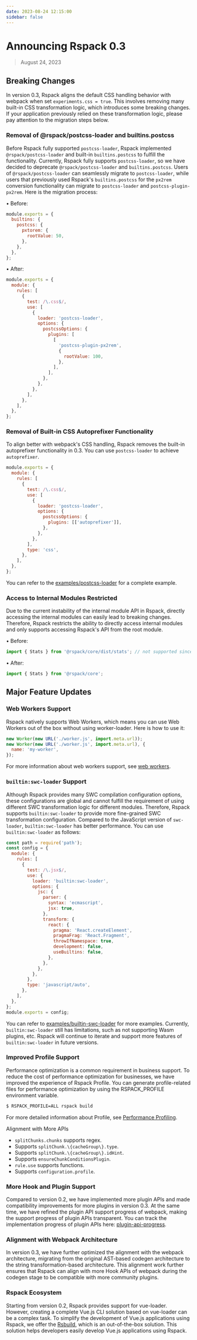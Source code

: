 ```yaml
---
date: 2023-08-24 12:15:00
sidebar: false
---
```


# Announcing Rspack 0.3

> August 24, 2023

## Breaking Changes

In version 0.3, Rspack aligns the default CSS handling behavior with webpack when set `experiments.css = true`. This involves removing many built-in CSS transformation logic, which introduces some breaking changes. If your application previously relied on these transformation logic, please pay attention to the migration steps below.

### Removal of @rspack/postcss-loader and builtins.postcss

Before Rspack fully supported `postcss-loader`, Rspack implemented `@rspack/postcss-loader` and built-in `builtins.postcss` to fulfill the functionality. Currently, Rspack fully supports `postcss-loader`, so we have decided to deprecate `@rspack/postcss-loader` and `builtins.postcss`. Users of `@rspack/postcss-loader` can seamlessly migrate to `postcss-loader`, while users that previously used Rspack's `builtins.postcss` for the `px2rem` conversion functionality can migrate to `postcss-loader` and `postcss-plugin-px2rem`. Here is the migration process:

• Before:

```js
module.exports = {
  builtins: {
    postcss: {
      pxtorem: {
        rootValue: 50,
      },
    },
  },
};
```

• After:

```js
module.exports = {
  module: {
    rules: [
      {
        test: /\.css$/,
        use: [
          {
            loader: 'postcss-loader',
            options: {
              postcssOptions: {
                plugins: [
                  [
                    'postcss-plugin-px2rem',
                    {
                      rootValue: 100,
                    },
                  ],
                ],
              },
            },
          },
        ],
      },
    ],
  },
};
```

### Removal of Built-in CSS Autoprefixer Functionality

To align better with webpack's CSS handling, Rspack removes the built-in autoprefixer functionality in 0.3. You can use `postcss-loader` to achieve `autoprefixer`.

```js
module.exports = {
  module: {
    rules: [
      {
        test: /\.css$/,
        use: [
          {
            loader: 'postcss-loader',
            options: {
              postcssOptions: {
                plugins: [['autoprefixer']],
              },
            },
          },
        ],
        type: 'css',
      },
    ],
  },
};
```

You can refer to the [examples/postcss-loader](https://github.com/rspack-contrib/rspack-examples/tree/main/rspack/postcss-loader/rspack.config.js) for a complete example.

### Access to Internal Modules Restricted

Due to the current instability of the internal module API in Rspack, directly accessing the internal modules can easily lead to breaking changes. Therefore, Rspack restricts the ability to directly access internal modules and only supports accessing Rspack's API from the root module.

• Before:

```js
import { Stats } from '@rspack/core/dist/stats'; // not supported since 0.3
```

• After:

```js
import { Stats } from '@rspack/core';
```

## Major Feature Updates

### Web Workers Support

Rspack natively supports Web Workers, which means you can use Web Workers out of the box without using worker-loader. Here is how to use it:

```js
new Worker(new URL('./worker.js', import.meta.url));
new Worker(new URL('./worker.js', import.meta.url), {
  name: 'my-worker',
});
```

For more information about web workers support, see [web workers](/guide/features/web-workers).

### `builtin:swc-loader` Support

Although Rspack provides many SWC compilation configuration options, these configurations are global and cannot fulfill the requirement of using different SWC transformation logic for different modules. Therefore, Rspack supports `builtin:swc-loader` to provide more fine-grained SWC transformation configuration. Compared to the JavaScript version of `swc-loader`, `builtin:swc-loader` has better performance. You can use `builtin:swc-loader` as follows:

```js
const path = require('path');
const config = {
  module: {
    rules: [
      {
        test: /\.jsx$/,
        use: {
          loader: 'builtin:swc-loader',
          options: {
            jsc: {
              parser: {
                syntax: 'ecmascript',
                jsx: true,
              },
              transform: {
                react: {
                  pragma: 'React.createElement',
                  pragmaFrag: 'React.Fragment',
                  throwIfNamespace: true,
                  development: false,
                  useBuiltins: false,
                },
              },
            },
          },
        },
        type: 'javascript/auto',
      },
    ],
  },
};
module.exports = config;
```

You can refer to [examples/builtin-swc-loader](https://github.com/rspack-contrib/rspack-examples/tree/main/rspack/builtin-swc-loader) for more examples. Currently, `builtin:swc-loader` still has limitations, such as not supporting Wasm plugins, etc. Rspack will continue to iterate and support more features of `builtin:swc-loader` in future versions.

### Improved Profile Support

Performance optimization is a common requirement in business support. To reduce the cost of performance optimization for businesses, we have improved the experience of Rspack Profile. You can generate profile-related files for performance optimization by using the RSPACK_PROFILE environment variable.

```sh
$ RSPACK_PROFILE=ALL rspack build
```

For more detailed information about Profile, see [Performance Profiling](/guide/optimization/profile).

Alignment with More APIs

- `splitChunks.chunks` supports regex.
- Supports `splitChunk.\{cacheGroup\}.type`.
- Supports `splitChunk.\{cacheGroup\}.idHint`.
- Supports `ensureChunkConditionsPlugin`.
- `rule.use` supports functions.
- Supports `configuration.profile`.

### More Hook and Plugin Support

Compared to version 0.2, we have implemented more plugin APIs and made compatibility improvements for more plugins in version 0.3. At the same time, we have refined the plugin API support progress of webpack, making the support progress of plugin APIs transparent. You can track the implementation progress of plugin APIs here: [plugin-api-progress](https://github.com/orgs/web-infra-dev/projects/9).

### Alignment with Webpack Architecture

In version 0.3, we have further optimized the alignment with the webpack architecture, migrating from the original AST-based codegen architecture to the string transformation-based architecture. This alignment work further ensures that Rspack can align with more Hook APIs of webpack during the codegen stage to be compatible with more community plugins.

### Rspack Ecosystem

Starting from version 0.2, Rspack provides support for vue-loader. However, creating a complete Vue.js CLI solution based on vue-loader can be a complex task. To simplify the development of Vue.js applications using Rspack, we offer the [Rsbuild](https://rsbuild.dev/), which is an out-of-the-box solution. This solution helps developers easily develop Vue.js applications using Rspack.
